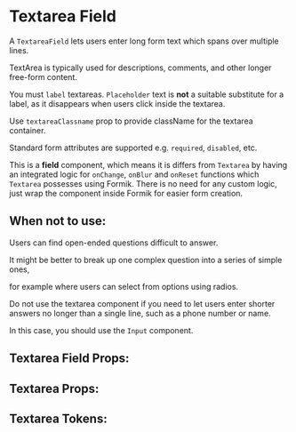 

# Textarea Field

A `TextareaField` lets users enter long form text which spans over multiple lines.

TextArea is typically used for descriptions, comments, and other longer free-form content.

You must `label` textareas. `Placeholder` text is **not** a suitable substitute for a label, as it disappears when users click inside the textarea.

Use `textareaClassname` prop to provide className for the textarea container.

Standard form attributes are supported e.g. `required`, `disabled`, etc.

This is a **field** component, which means it is differs from `Textarea` by having an integrated logic for `onChange`, `onBlur` and `onReset`
functions which `Textarea` possesses using Formik. There is no need for any custom logic, just wrap the component inside Formik for easier form creation.

## When not to use:

Users can find open-ended questions difficult to answer.

It might be better to break up one complex question into a series of simple ones,

for example where users can select from options using radios.

Do not use the textarea component if you need to let users enter shorter answers no longer than a single line, such as a phone number or name.

In this case, you should use the `Input` component.

<Stories includePrimary={true} />

## Textarea Field Props:

<ArgsTable of={TextareaField} />

## Textarea Props:

<ArgsTable of={Textarea} />

## Textarea Tokens:

<ThemeTokens component="Textarea" />
